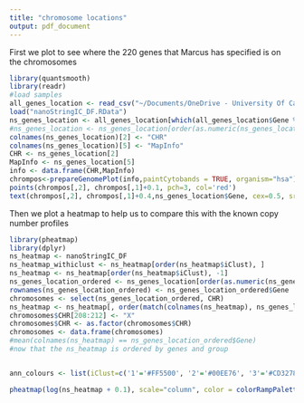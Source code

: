 ```yaml
---
title: "chromosome locations"
output: pdf_document
---
```


First we plot to see where the 220 genes that Marcus has specified is on the chromosomes

```r
library(quantsmooth)
library(readr)
#load samples
all_genes_location <- read_csv("~/Documents/OneDrive - University Of Cambridge/Documents/PhD/Nanostring/Other Info/all_genes_location.csv")
load("nanoStringIC_DF.RData")
ns_genes_location <- all_genes_location[which(all_genes_location$Gene %in% colnames(nanoStringIC_DF)), ]
#ns_genes_location <- ns_genes_location[order(as.numeric(ns_genes_location$chr_hg38)), ]
colnames(ns_genes_location)[2] <- "CHR"
colnames(ns_genes_location)[5] <- "MapInfo"
CHR <- ns_genes_location[2]
MapInfo <- ns_genes_location[5]
info <- data.frame(CHR,MapInfo)
chrompos<-prepareGenomePlot(info,paintCytobands = TRUE, organism="hsa")
points(chrompos[,2], chrompos[,1]+0.1, pch=3, col='red')
text(chrompos[,2], chrompos[,1]+0.4,ns_genes_location$Gene, cex=0.5, srt=90)

```

Then we plot a heatmap to help us to compare this with the known copy number profiles

```r
library(pheatmap)
library(dplyr)
ns_heatmap <- nanoStringIC_DF
ns_heatmap_withiclust <- ns_heatmap[order(ns_heatmap$iClust), ]
ns_heatmap <- ns_heatmap[order(ns_heatmap$iClust), -1]
ns_genes_location_ordered <- ns_genes_location[order(as.numeric(ns_genes_location$CHR), ns_genes_location$MapInfo), ]
rownames(ns_genes_location_ordered) <- ns_genes_location_ordered$Gene
chromosomes <- select(ns_genes_location_ordered, CHR)
ns_heatmap <- ns_heatmap[, order(match(colnames(ns_heatmap), ns_genes_location_ordered$Gene))]
chromosomes$CHR[208:212] <- "X"
chromosomes$CHR <- as.factor(chromosomes$CHR)
chromosomes <- data.frame(chromosomes)
#mean(colnames(ns_heatmap) == ns_genes_location_ordered$Gene)
#now that the ns_heatmap is ordered by genes and group


ann_colours <- list(iClust=c('1'='#FF5500', '2'='#00EE76', '3'='#CD3278','4'='#00C5CD', '5'='#8B0000','6'='#FFFF40', '7'='#0000CD', '8'='#FFAA00', '9'='#EE82EE', '10'='#7D26CD'))

pheatmap(log(ns_heatmap + 0.1), scale="column", color = colorRampPalette(rev(brewer.pal(n = 7, name = "RdYlBu")))(7), breaks = c( -2, -1, -0.5, 0, 0.5, 1, 2, 2.5), cluster_rows = FALSE, cluster_cols = FALSE, labels_row="", labels_col = "", annotation_row = select(ns_heatmap_withiclust, iClust), annotation_col = select(chromosomes, CHR), annotation_colors = ann_colours)
```

